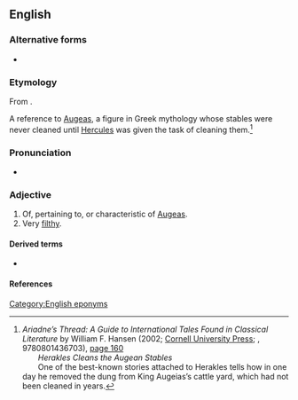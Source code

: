 ==English==

===Alternative forms===
* {{l|en|Augæan}}

===Etymology===
From {{etyl|la|en}} {{m|la|Augeas}} {{suffix|en||an}}.

A reference to [[w:Augeas|Augeas]], a figure in Greek mythology whose stables were never cleaned until [[w:Hercules|Hercules]] was given the task of cleaning them.<ref name="AT">
''Ariadne’s Thread: A Guide to International Tales Found in Classical Literature'' by William F. Hansen (2002; [http://www.cornellpress.cornell.edu/cup_detail.taf?ti_id=3674 Cornell University Press]; {{ISBN|9780801475726}}, 9780801436703), [http://books.google.co.uk/books?id=ezDlXl7gP9oC&pg=PA160&dq=%22Augean+stables%22&ei=ZAtOSoPJIY6-yQTn9ezvAg page 160]<br>  ''Herakles Cleans the Augean Stables''<br>  One of the best-known stories attached to Herakles tells how in one day he removed the dung from King Augeias’s cattle yard, which had not been cleaned in years.</ref>

===Pronunciation===
* {{IPA|en|/ɔːˈdʒiːən/}}

===Adjective===
{{en-adj}}

# Of, pertaining to, or characteristic of [[Augeas]].
# Very [[filthy]].

====Derived terms====
* {{l|en|Augean stables}}

====References====
<references/>

[[Category:English eponyms]]